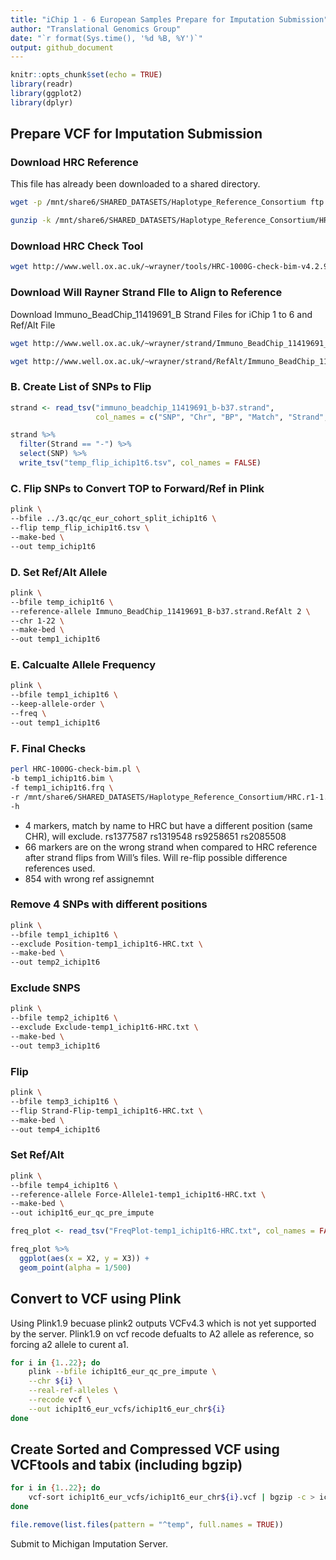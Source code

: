 ```yaml
---
title: "iChip 1 - 6 European Samples Prepare for Imputation Submission"
author: "Translational Genomics Group"
date: "`r format(Sys.time(), '%d %B, %Y')`"
output: github_document
---
```


```r
knitr::opts_chunk$set(echo = TRUE)
library(readr)
library(ggplot2)
library(dplyr)
```

## Prepare VCF for Imputation Submission
### Download HRC Reference 
This file has already been downloaded to a shared directory. 
```bash
wget -p /mnt/share6/SHARED_DATASETS/Haplotype_Reference_Consortium ftp://ngs.sanger.ac.uk/production/hrc/HRC.r1-1/HRC.r1-1.GRCh37.wgs.mac5.sites.tab.gz &>/dev/null
```

```bash
gunzip -k /mnt/share6/SHARED_DATASETS/Haplotype_Reference_Consortium/HRC.r1-1.GRCh37.wgs.mac5.sites.tab.gz &>/dev/null
```

### Download HRC Check Tool 
```bash
wget http://www.well.ox.ac.uk/~wrayner/tools/HRC-1000G-check-bim-v4.2.9.zip -O temp.zip; unzip temp.zip; rm temp.zip
```

### Download Will Rayner Strand FIle to Align to Reference
Download Immuno_BeadChip_11419691_B Strand Files for iChip 1 to 6 and Ref/Alt File
```bash
wget http://www.well.ox.ac.uk/~wrayner/strand/Immuno_BeadChip_11419691_B-b37-strand.zip -O temp.zip; unzip temp.zip; rm temp.zip &>/dev/null

wget http://www.well.ox.ac.uk/~wrayner/strand/RefAlt/Immuno_BeadChip_11419691_B-b37.strand.RefAlt.zip -O temp.zip; unzip temp.zip; rm temp.zip &>/dev/null
```

### B. Create List of SNPs to Flip
```r
strand <- read_tsv("immuno_beadchip_11419691_b-b37.strand", 
                   col_names = c("SNP", "Chr", "BP", "Match", "Strand", "Allele"))

strand %>%
  filter(Strand == "-") %>%
  select(SNP) %>%
  write_tsv("temp_flip_ichip1t6.tsv", col_names = FALSE)
```

### C. Flip SNPs to Convert TOP to Forward/Ref in Plink
```bash
plink \
--bfile ../3.qc/qc_eur_cohort_split_ichip1t6 \
--flip temp_flip_ichip1t6.tsv \
--make-bed \
--out temp_ichip1t6
```

### D. Set Ref/Alt Allele 
```bash
plink \
--bfile temp_ichip1t6 \
--reference-allele Immuno_BeadChip_11419691_B-b37.strand.RefAlt 2 \
--chr 1-22 \
--make-bed \
--out temp1_ichip1t6
```

### E. Calcualte Allele Frequency
```bash
plink \
--bfile temp1_ichip1t6 \
--keep-allele-order \
--freq \
--out temp1_ichip1t6
```

### F. Final Checks
```bash
perl HRC-1000G-check-bim.pl \
-b temp1_ichip1t6.bim \
-f temp1_ichip1t6.frq \
-r /mnt/share6/SHARED_DATASETS/Haplotype_Reference_Consortium/HRC.r1-1.GRCh37.wgs.mac5.sites.tab \
-h
```

- 4 markers, match by name to HRC but have a different position (same CHR), will exclude. rs1377587 rs1319548 rs9258651	rs2085508
- 66 markers are on the wrong strand when compared to HRC reference after strand flips from Will's files. Will re-flip possible difference references used. 
- 854 with wrong ref assignemnt

### Remove 4 SNPs with different positions
```bash
plink \
--bfile temp1_ichip1t6 \
--exclude Position-temp1_ichip1t6-HRC.txt \
--make-bed \
--out temp2_ichip1t6
```

### Exclude SNPS
```bash
plink \
--bfile temp2_ichip1t6 \
--exclude Exclude-temp1_ichip1t6-HRC.txt \
--make-bed \
--out temp3_ichip1t6
```

### Flip 
```bash
plink \
--bfile temp3_ichip1t6 \
--flip Strand-Flip-temp1_ichip1t6-HRC.txt \
--make-bed \
--out temp4_ichip1t6
```

### Set Ref/Alt
```bash
plink \
--bfile temp4_ichip1t6 \
--reference-allele Force-Allele1-temp1_ichip1t6-HRC.txt \
--make-bed \
--out ichip1t6_eur_qc_pre_impute
```

```r
freq_plot <- read_tsv("FreqPlot-temp1_ichip1t6-HRC.txt", col_names = FALSE)

freq_plot %>%
  ggplot(aes(x = X2, y = X3)) +
  geom_point(alpha = 1/500)

```

## Convert to VCF using Plink
Using Plink1.9 becuase plink2 outputs VCFv4.3 which is not yet supported by the server.
Plink1.9 on vcf recode defualts to A2 allele as reference, so forcing a2 allele to curent a1. 

```bash
for i in {1..22}; do
    plink --bfile ichip1t6_eur_qc_pre_impute \
    --chr ${i} \
    --real-ref-alleles \
    --recode vcf \
    --out ichip1t6_eur_vcfs/ichip1t6_eur_chr${i}
done
```

## Create Sorted and Compressed VCF using VCFtools and tabix (including bgzip)
```bash
for i in {1..22}; do
    vcf-sort ichip1t6_eur_vcfs/ichip1t6_eur_chr${i}.vcf | bgzip -c > ichip1t6_eur_vcfs/ichip1t6_eur_chr${i}.vcf.gz
done
```

```r
file.remove(list.files(pattern = "^temp", full.names = TRUE))
```
Submit to Michigan Imputation Server. 
